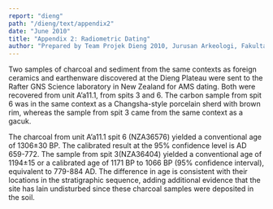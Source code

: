 ```yaml
---
report: "dieng"
path: "/dieng/text/appendix2"
date: "June 2010"
title: "Appendix 2: Radiometric Dating"
author: "Prepared by Team Projek Dieng 2010, Jurusan Arkeologi, Fakultas Ilmu Budaya, and Universitas Gadjah Mada. Translated by Goh Geok Yian and John N. Miksic. Editors: Mahirta, Goh Geok Yian, Widya Nayati, and John N. Miksic"
---
```



Two samples of charcoal and sediment from the same contexts as foreign ceramics and earthenware discovered at the Dieng Plateau were sent to the Rafter GNS Science laboratory in New Zealand for AMS dating. Both were recovered from unit A’a11.1, from spits 3 and 6. The carbon sample from spit 6 was in the same context as a Changsha-style porcelain sherd with brown rim, whereas the sample from spit 3 came from the same context as a gacuk.

The charcoal from unit A’a11.1 spit 6 (NZA36576) yielded a conventional age of 1306±30 BP.  The calibrated result at the 95% confidence level is AD 659-772.  The sample from spit 3(NZA36404) yielded a conventional age of 1194±15 or a calibrated age of 1171 BP to 1066 BP (95% confidence interval), equivalent to 779-884 AD. The difference in age is consistent with their locations in the stratigraphic sequence, adding additional evidence that the site has lain undisturbed since these charcoal samples were deposited in the soil.

<Figure img="32671_1calib.png" />
<Figure img="32671_1result.png" />
<Figure img="32671_2calib.png" />
<Figure img="32671_2result.png" />